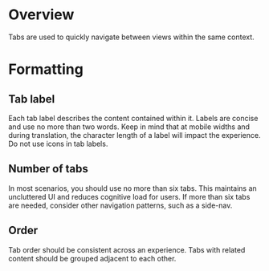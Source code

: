 # Overview

Tabs are used to quickly navigate between views within the same context.

# Formatting

## Tab label

Each tab label describes the content contained within it. Labels are concise and use no more than two words. Keep in mind that at mobile widths and during translation, the character length of a label will impact the experience. Do not use icons in tab labels.

## Number of tabs

In most scenarios, you should use no more than six tabs. This maintains an uncluttered UI and reduces cognitive load for users. If more than six tabs are needed, consider other navigation patterns, such as a side-nav.

## Order

Tab order should be consistent across an experience. Tabs with related content should be grouped adjacent to each other.
